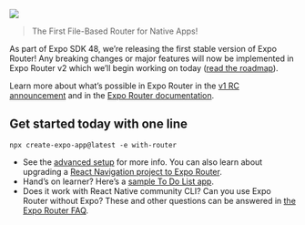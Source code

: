 
<Title date="2023-02-02T00:31:23.913Z">Announcing Expo Router v1</Title>

![](./images/overview.png)

> The First File-Based Router for Native Apps!

As part of Expo SDK 48, we’re releasing the first stable version of Expo Router! Any breaking changes or major features will now be implemented in Expo Router v2 which we’ll begin working on today ([read the roadmap](https://github.com/expo/router/discussions/309)).

Learn more about what’s possible in Expo Router in the [v1 RC announcement](https://blog.expo.dev/announcing-the-expo-router-v1-release-candidate-c5680b88a18c) and in the [Expo Router documentation](https://expo.github.io/router).

## Get started today with one line

```
npx create-expo-app@latest -e with-router
```

- See the [advanced setup](https://expo.github.io/router/docs/) for more info. You can also learn about upgrading a [React Navigation project to Expo Router](https://expo.github.io/router/docs/migration/react-navigation/link).
- Hand’s on learner? Here’s a [sample To Do List app](https://github.com/expo/router/tree/main/apps/demo).
- Does it work with React Native community CLI? Can you use Expo Router without Expo? These and other questions can be answered in [the Expo Router FAQ](https://expo.github.io/router/docs/faq).
